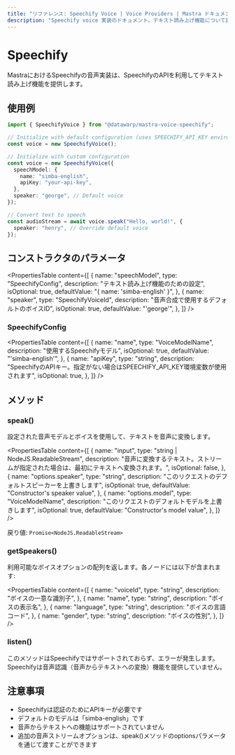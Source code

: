 ```yaml
---
title: "リファレンス: Speechify Voice | Voice Providers | Mastra ドキュメント"
description: "Speechify voice 実装のドキュメント。テキスト読み上げ機能について説明します。"
---
```


# Speechify

MastraにおけるSpeechifyの音声実装は、SpeechifyのAPIを利用してテキスト読み上げ機能を提供します。

## 使用例

```typescript
import { SpeechifyVoice } from "@datawarp/mastra-voice-speechify";

// Initialize with default configuration (uses SPEECHIFY_API_KEY environment variable)
const voice = new SpeechifyVoice();

// Initialize with custom configuration
const voice = new SpeechifyVoice({
  speechModel: {
    name: "simba-english",
    apiKey: "your-api-key",
  },
  speaker: "george", // Default voice
});

// Convert text to speech
const audioStream = await voice.speak("Hello, world!", {
  speaker: "henry", // Override default voice
});
```

## コンストラクタのパラメータ

<PropertiesTable
  content={[
    {
      name: "speechModel",
      type: "SpeechifyConfig",
      description: "テキスト読み上げ機能のための設定",
      isOptional: true,
      defaultValue: "{ name: 'simba-english' }",
    },
    {
      name: "speaker",
      type: "SpeechifyVoiceId",
      description: "音声合成で使用するデフォルトのボイスID",
      isOptional: true,
      defaultValue: "'george'",
    },
  ]}
/>

### SpeechifyConfig

<PropertiesTable
  content={[
    {
      name: "name",
      type: "VoiceModelName",
      description: "使用するSpeechifyモデル",
      isOptional: true,
      defaultValue: "'simba-english'",
    },
    {
      name: "apiKey",
      type: "string",
      description:
        "SpeechifyのAPIキー。指定がない場合はSPEECHIFY_API_KEY環境変数が使用されます",
      isOptional: true,
    },
  ]}
/>

## メソッド

### speak()

設定された音声モデルとボイスを使用して、テキストを音声に変換します。

<PropertiesTable
  content={[
    {
      name: "input",
      type: "string | NodeJS.ReadableStream",
      description:
        "音声に変換するテキスト。ストリームが指定された場合は、最初にテキストへ変換されます。",
      isOptional: false,
    },
    {
      name: "options.speaker",
      type: "string",
      description: "このリクエストのデフォルトスピーカーを上書きします",
      isOptional: true,
      defaultValue: "Constructor's speaker value",
    },
    {
      name: "options.model",
      type: "VoiceModelName",
      description: "このリクエストのデフォルトモデルを上書きします",
      isOptional: true,
      defaultValue: "Constructor's model value",
    },
  ]}
/>

戻り値: `Promise<NodeJS.ReadableStream>`

### getSpeakers()

利用可能なボイスオプションの配列を返します。各ノードには以下が含まれます:

<PropertiesTable
  content={[
    {
      name: "voiceId",
      type: "string",
      description: "ボイスの一意な識別子",
    },
    {
      name: "name",
      type: "string",
      description: "ボイスの表示名",
    },
    {
      name: "language",
      type: "string",
      description: "ボイスの言語コード",
    },
    {
      name: "gender",
      type: "string",
      description: "ボイスの性別",
    },
  ]}
/>

### listen()

このメソッドはSpeechifyではサポートされておらず、エラーが発生します。Speechifyは音声認識（音声からテキストへの変換）機能を提供していません。

## 注意事項

- Speechifyは認証のためにAPIキーが必要です
- デフォルトのモデルは「simba-english」です
- 音声からテキストへの機能はサポートされていません
- 追加の音声ストリームオプションは、speak()メソッドのoptionsパラメータを通じて渡すことができます
